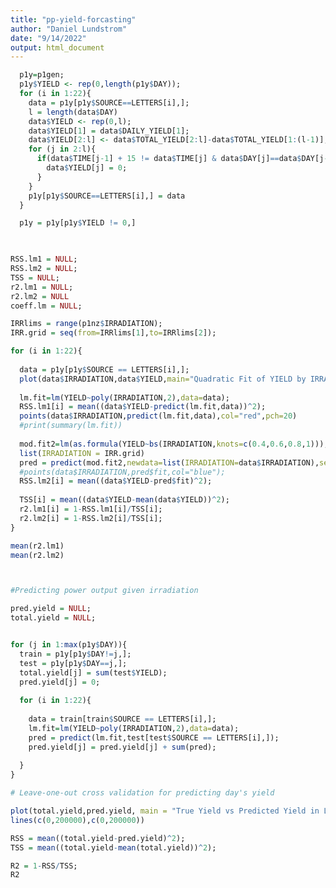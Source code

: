 ```yaml
---
title: "pp-yield-forcasting"
author: "Daniel Lundstrom"
date: "9/14/2022"
output: html_document
---
```


```r

  p1y=p1gen;
  p1y$YIELD <- rep(0,length(p1y$DAY));
  for (i in 1:22){
    data = p1y[p1y$SOURCE==LETTERS[i],];
    l = length(data$DAY)
    data$YIELD <- rep(0,l);
    data$YIELD[1] = data$DAILY_YIELD[1];
    data$YIELD[2:l] <- data$TOTAL_YIELD[2:l]-data$TOTAL_YIELD[1:(l-1)];
    for (j in 2:l){
      if(data$TIME[j-1] + 15 != data$TIME[j] & data$DAY[j]==data$DAY[j-1]){
        data$YIELD[j] = 0;
      }
    }
    p1y[p1y$SOURCE==LETTERS[i],] = data
  }

  p1y = p1y[p1y$YIELD != 0,]

  
```



```r
  
RSS.lm1 = NULL;
RSS.lm2 = NULL;
TSS = NULL;
r2.lm1 = NULL;
r2.lm2 = NULL
coeff.lm = NULL;

IRRlims = range(p1nz$IRRADIATION);
IRR.grid = seq(from=IRRlims[1],to=IRRlims[2]);

for (i in 1:22){
  
  data = p1y[p1y$SOURCE == LETTERS[i],];
  plot(data$IRRADIATION,data$YIELD,main="Quadratic Fit of YIELD by IRRADIATION for SOURCE C", xlab = "Irradiaiton", ylab = "Yield");
  
  lm.fit=lm(YIELD~poly(IRRADIATION,2),data=data);
  RSS.lm1[i] = mean((data$YIELD-predict(lm.fit,data))^2);
  points(data$IRRADIATION,predict(lm.fit,data),col="red",pch=20)
  #print(summary(lm.fit))
  
  mod.fit2=lm(as.formula(YIELD~bs(IRRADIATION,knots=c(0.4,0.6,0.8,1))),data=data);
  list(IRRADIATION = IRR.grid)
  pred = predict(mod.fit2,newdata=list(IRRADIATION=data$IRRADIATION),se=T);
  #points(data$IRRADIATION,pred$fit,col="blue");
  RSS.lm2[i] = mean((data$YIELD-pred$fit)^2);
  
  TSS[i] = mean((data$YIELD-mean(data$YIELD))^2);
  r2.lm1[i] = 1-RSS.lm1[i]/TSS[i];
  r2.lm2[i] = 1-RSS.lm2[i]/TSS[i];
}

mean(r2.lm1)
mean(r2.lm2)




```

```r

#Predicting power output given irradiation 

pred.yield = NULL;
total.yield = NULL;


for (j in 1:max(p1y$DAY)){
  train = p1y[p1y$DAY!=j,];
  test = p1y[p1y$DAY==j,];
  total.yield[j] = sum(test$YIELD);
  pred.yield[j] = 0;
  
  for (i in 1:22){
    
    data = train[train$SOURCE == LETTERS[i],];
    lm.fit=lm(YIELD~poly(IRRADIATION,2),data=data);
    pred = predict(lm.fit,test[test$SOURCE == LETTERS[i],]);
    pred.yield[j] = pred.yield[j] + sum(pred);
    
  }
}

# Leave-one-out cross validation for predicting day's yield

plot(total.yield,pred.yield, main = "True Yield vs Predicted Yield in L-O-O-C-V", xlab = "true yield", ylab = "predicted yield")
lines(c(0,200000),c(0,200000))

RSS = mean((total.yield-pred.yield)^2);
TSS = mean((total.yield-mean(total.yield))^2);

R2 = 1-RSS/TSS;
R2


```